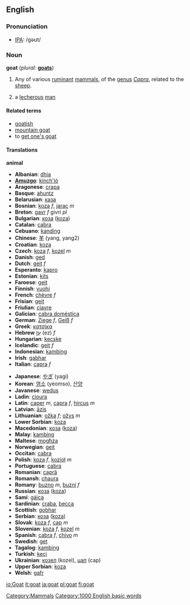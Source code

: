 ==English==

=== Pronunciation ===
*[[w:IPA|IPA]]: /gəʊt/

=== Noun ===
'''goat''' (''plural:'' '''[[goats]]''')
# Any of various [[ruminant]] [[mammal]]s, of the [[genus]] ''[[Capra]]'', related to the [[sheep]].
#{{slang}} a [[lecherous]] [[man]]

==== Related terms ====
*[[goatish]]
*[[mountain goat]]
*to [[get one's goat]]

==== Translations ====
'''animal'''
{{top}}<!--languages from A to I go here-->
*'''Albanian''': [[dhia]]
*'''[[Amuzgo]]''': [[kínch'ió]]
*'''Aragonese''': [[crapa]]
*'''Basque''': [[ahuntz]]
*'''Belarusian''': [[каза]]
*'''Bosnian''': [[koza]] ''f'', [[jarac]] ''m''
*'''Breton''': [[gavr]] ''f'' givri ''pl''
*'''Bulgarian''': [[коза]] ([[koza]])
*'''Catalan''': [[cabra]]
*'''Cebuano''': [[kanding]]
*'''Chinese''': [[羊]] (yang, yang2)
*'''Croatian''': [[koza]]
*'''Czech''': [[koza]] ''f'', [[kozel]] ''m''
*'''Danish''': [[ged]]
*'''Dutch''': [[geit]] ''f''
*'''Esperanto''': [[kapro]]
*'''Estonian''': [[kits]]
*'''Faroese''': [[geit]]
*'''Finnish''': [[vuohi]]
*'''French''': [[chèvre]] ''f''
*'''Frisian''': [[geit]]
*'''Friulian''': [[cjavre]]
*'''Galician''': [[cabra doméstica]]
*'''German''': [[Ziege]] ''f'', [[Geiß]] ''f''
*'''Greek''': [[κατσίκα]]
*'''Hebrew''' [[עֵז]] (ez) ''f''
*'''Hungarian''': [[kecske]]
*'''Icelandic''': [[geit]] ''f''
*'''Indonesian''': [[kambing]]
*'''Irish''': [[gabhar]]
*'''Italian''': [[capra]] ''f''
{{mid}}<!--languages from J to Z go here-->
*'''Japanese''': [[やぎ]] (yagi)
*'''Korean''': [[염소]] (yeomso), [[산양]]
*'''Javanese''': [[wedus]]
*'''Ladin''': [[cioura]]
*'''Latin''': [[caper]] ''m'', [[capra]] ''f'', [[hircus]] ''m''
*'''Latvian''': [[āzis]]
*'''Lithuanian''': [[ožka]] ''f''; [[ožys]] ''m''
*'''Lower Sorbian''': [[koza]]
*'''Macedonian''': [[коза]] ([[koza]])
*'''Malay''': [[kambing]]
*'''Maltese''': [[mogħża]]
*'''Norwegian''': [[geit]]
*'''Occitan''': [[cabra]]
*'''Polish''': [[koza]] ''f'', [[kozioł]] ''m''
*'''Portuguese''': [[cabra]]
*'''Romanian''': [[capră]]
*'''Romansh''': [[chaura]]
*'''Romany''': [[buzno]] ''m'', [[buzni]] ''f''
*'''Russian''': [[коза]] ([[koza]])
*'''Sami''': [[gáica]]
*'''Sardinian''': [[craba]], [[becca]]
*'''Scottish''': [[gobhar]]
*'''Serbian''': [[коза]] ([[koza]])
*'''Slovak''': [[koza#Slovak|koza]] ''f'', [[cap#Slovak|cap]] ''m''
*'''Slovenian''': [[koza]] ''f'', [[kozel]] ''m''
*'''Spanish''': [[cabra]] ''f'', [[chivo]] ''m''
*'''Swedish''': [[get]]
*'''Tagalog''': [[kambing]]
*'''Turkish''': [[keçi]]
*'''Ukrainian''': [[козел]] (kozel), [[цап]] (cap)
*'''Upper Sorbian''': [[koza]]
*'''Welsh''': [[gafr]]
{{bottom}}

[[Category:Mammals]]
[[Category:1000 English basic words]]

[[io:Goat]]
[[it:goat]]
[[ja:goat]]
[[pl:goat]]
[[fi:goat]]